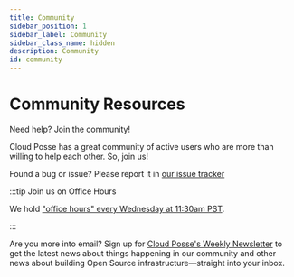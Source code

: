 ```yaml
---
title: Community
sidebar_position: 1
sidebar_label: Community
sidebar_class_name: hidden
description: Community
id: community
---
```


# Community Resources

<Intro>
Need help? Join the community!

Cloud Posse has a great community of active users who are more than willing to help each other. So, join us!
</Intro>

Found a bug or issue? Please report it in [our issue tracker](https://github.com/cloudposse/docs/issues)

:::tip Join us on Office Hours

We hold ["office hours" every Wednesday at 11:30am PST](/community/office-hours).

:::

Are you more into email? Sign up for [Cloud Posse's Weekly Newsletter](https://newsletter.cloudposse.com) to get the latest news about things happening in our community and other news about building Open Source infrastructure—straight into your inbox.

<DocCardList/>
